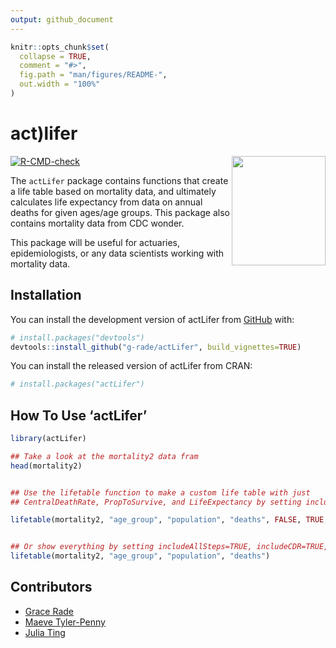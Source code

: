 ```yaml
---
output: github_document
---
```


<!-- README.md is generated from README.Rmd. Please edit that file -->

```r
knitr::opts_chunk$set(
  collapse = TRUE,
  comment = "#>",
  fig.path = "man/figures/README-",
  out.width = "100%"
)
```

# act)lifer
<img align="right" width="150" height="175" src="man/figures/hex-actLifer.png">

<!-- badges: start -->
[![R-CMD-check](https://github.com/g-rade/actLifer/actions/workflows/R-CMD-check.yaml/badge.svg)](https://github.com/g-rade/actLifer/actions/workflows/R-CMD-check.yaml)
<!-- badges: end -->


The `actLifer` package contains functions that create a life table based on mortality data, and ultimately calculates life expectancy from data on annual deaths for given ages/age groups. This package also contains mortality data from CDC wonder. 

This package will be useful for actuaries, epidemiologists, or any data scientists working with mortality data.


## Installation

You can install the development version of actLifer from [GitHub](https://github.com/) with:

``` r
# install.packages("devtools")
devtools::install_github("g-rade/actLifer", build_vignettes=TRUE)
```

You can install the released version of actLifer from CRAN:

```r
# install.packages("actLifer")
```

## How To Use 'actLifer'
```r
library(actLifer)

## Take a look at the mortality2 data fram
head(mortality2)


## Use the lifetable function to make a custom life table with just
## CentralDeathRate, PropToSurvive, and LifeExpectancy by setting includeAllSteps = FALSE

lifetable(mortality2, "age_group", "population", "deaths", FALSE, TRUE, TRUE)


## Or show everything by setting includeAllSteps=TRUE, includeCDR=TRUE, and includePS=TRUE which are the default values
lifetable(mortality2, "age_group", "population", "deaths")
```


## Contributors

  + [Grace Rade](https://github.com/g-rade)
  + [Maeve Tyler-Penny](https://github.com/mctp546)
  + [Julia Ting](https://github.com/jtingy)

